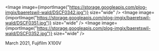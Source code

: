 
<Image image={importImage("https://storage.googleapis.com/plog-imgix/baeretswil-wald/DSCF0342.jpg")} size="wide" />
<Image image={importImage("https://storage.googleapis.com/plog-imgix/baeretswil-wald/DSCF0351.jpg")} size="wide" />
<Image image={importImage("https://storage.googleapis.com/plog-imgix/baeretswil-wald/DSCF0352.jpg")} size="wide" />

<!-- <Group>
  <Image
    style={{ gridColumn: "auto / span 12", height: 800 }}
    image={importImage("https://storage.googleapis.com/plog-imgix/bergell/mamyia-13-04.jpg")}
  />
  <Image
    style={{ gridColumn: "auto / span 12", height: 800 }}
    image={importImage("https://storage.googleapis.com/plog-imgix/bergell/mamyia-13-03.jpg")}
    size="default"
  />
</Group> -->


<Footer>March 2021, Fujifilm X100V</Footer>
